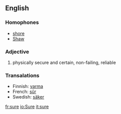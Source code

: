 ==English==
===Homophones===
*[[shore]]
*[[Shaw]]
===Adjective===
#physically secure and certain, non-failing, reliable

===Transalations===
*Finnish: [[varma]]
*French: [[sûr]]
*Swedish: [[säker]]

[[fr:sure]]
[[io:Sure]]
[[it:sure]]